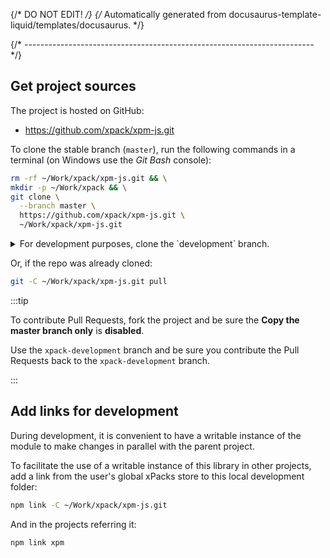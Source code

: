{/* DO NOT EDIT! */}
{/* Automatically generated from docusaurus-template-liquid/templates/docusaurus. */}


{/* ------------------------------------------------------------------------ */}

## Get project sources

The project is hosted on GitHub:

- https://github.com/xpack/xpm-js.git

<BranchesDetails />

To clone the stable branch (`master`), run the following commands in a
terminal (on Windows use the _Git Bash_ console):

```sh
rm -rf ~/Work/xpack/xpm-js.git && \
mkdir -p ~/Work/xpack && \
git clone \
  --branch master \
  https://github.com/xpack/xpm-js.git \
  ~/Work/xpack/xpm-js.git
```

<details>
<summary>For development purposes, clone the `development` branch.</summary>

```sh
rm -rf ~/Work/xpack/xpm-js.git && \
mkdir -p ~/Work/xpack && \
git clone \
  --branch development \
  https://github.com/xpack/xpm-js.git \
  ~/Work/xpack/xpm-js.git
```

</details>

Or, if the repo was already cloned:

```sh
git -C ~/Work/xpack/xpm-js.git pull
```

:::tip

To contribute Pull Requests, fork the project and be sure the **Copy the master branch only** is **disabled**.

Use the `xpack-development` branch and be sure you contribute the
Pull Requests back to the `xpack-development` branch.

:::

## Add links for development

During development, it is convenient to have a writable instance of the
module to make changes in parallel with the parent project.

To facilitate the use of a writable instance of this library in other
projects, add a link from the user's global xPacks store to this local
development folder:

```sh
npm link -C ~/Work/xpack/xpm-js.git
```

And in the projects referring it:

```sh
npm link xpm
```

